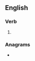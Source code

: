 ==English==

===Verb===
{{head|en|present participle}}

# {{present participle of|exile|lang=en|nocat=1}}

===Anagrams===
* {{anagrams|en|a=egiilnx|elixing}}